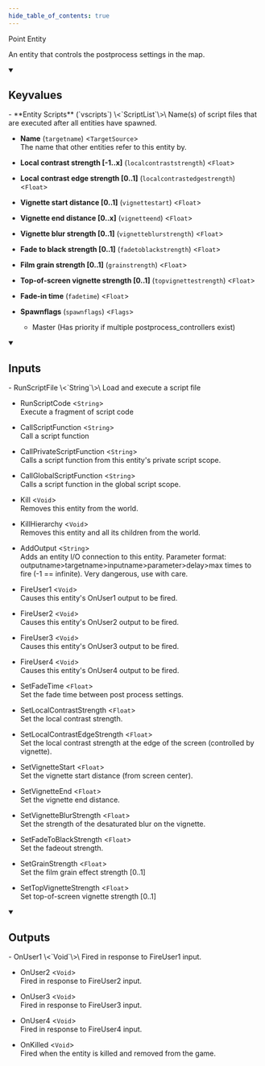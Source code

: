 ```yaml
---
hide_table_of_contents: true
---
```


Point Entity

An entity that controls the postprocess settings in the map.

<details open>
<summary><h2>Keyvalues</h2></summary>
- **Entity Scripts** (`vscripts`) \<`ScriptList`\>\
Name(s) of script files that are executed after all entities have spawned.

- **Name** (`targetname`) \<`TargetSource`\>\
The name that other entities refer to this entity by.

- **Local contrast strength [-1..x]** (`localcontraststrength`) \<`Float`\>

- **Local contrast edge strength [0..1]** (`localcontrastedgestrength`) \<`Float`\>

- **Vignette start distance [0..1]** (`vignettestart`) \<`Float`\>

- **Vignette end distance [0..x]** (`vignetteend`) \<`Float`\>

- **Vignette blur strength [0..1]** (`vignetteblurstrength`) \<`Float`\>

- **Fade to black strength [0..1]** (`fadetoblackstrength`) \<`Float`\>

- **Film grain strength [0..1]** (`grainstrength`) \<`Float`\>

- **Top-of-screen vignette strength [0..1]** (`topvignettestrength`) \<`Float`\>

- **Fade-in time** (`fadetime`) \<`Float`\>

- **Spawnflags** (`spawnflags`) \<`Flags`\>
  - Master (Has priority if multiple postprocess_controllers exist) 



 </details>
<details open>
<summary><h2>Inputs</h2></summary>
- RunScriptFile \<`String`\>\
Load and execute a script file

- RunScriptCode \<`String`\>\
Execute a fragment of script code

- CallScriptFunction \<`String`\>\
Call a script function

- CallPrivateScriptFunction \<`String`\>\
Calls a script function from this entity's private script scope.

- CallGlobalScriptFunction \<`String`\>\
Calls a script function in the global script scope.

- Kill \<`Void`\>\
Removes this entity from the world.

- KillHierarchy \<`Void`\>\
Removes this entity and all its children from the world.

- AddOutput \<`String`\>\
Adds an entity I/O connection to this entity. Parameter format: outputname&gt;targetname>inputname&gt;parameter&gt;delay&gt;max times to fire (-1 == infinite). Very dangerous, use with care.

- FireUser1 \<`Void`\>\
Causes this entity's OnUser1 output to be fired.

- FireUser2 \<`Void`\>\
Causes this entity's OnUser2 output to be fired.

- FireUser3 \<`Void`\>\
Causes this entity's OnUser3 output to be fired.

- FireUser4 \<`Void`\>\
Causes this entity's OnUser4 output to be fired.

- SetFadeTime \<`Float`\>\
Set the fade time between post process settings.

- SetLocalContrastStrength \<`Float`\>\
Set the local contrast strength.

- SetLocalContrastEdgeStrength \<`Float`\>\
Set the local contrast strength at the edge of the screen (controlled by vignette).

- SetVignetteStart \<`Float`\>\
Set the vignette start distance (from screen center).

- SetVignetteEnd \<`Float`\>\
Set the vignette end distance.

- SetVignetteBlurStrength \<`Float`\>\
Set the strength of the desaturated blur on the vignette.

- SetFadeToBlackStrength \<`Float`\>\
Set the fadeout strength.

- SetGrainStrength \<`Float`\>\
Set the film grain effect strength [0..1]

- SetTopVignetteStrength \<`Float`\>\
Set top-of-screen vignette strength [0..1]


 </details>
<details open>
<summary><h2>Outputs</h2></summary>
- OnUser1 \<`Void`\>\
Fired in response to FireUser1 input.

- OnUser2 \<`Void`\>\
Fired in response to FireUser2 input.

- OnUser3 \<`Void`\>\
Fired in response to FireUser3 input.

- OnUser4 \<`Void`\>\
Fired in response to FireUser4 input.

- OnKilled \<`Void`\>\
Fired when the entity is killed and removed from the game.


 </details>